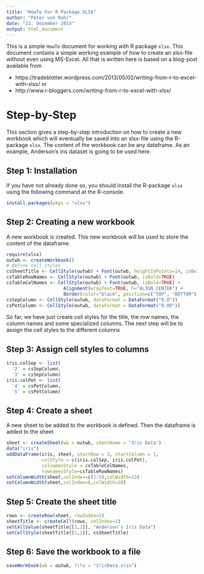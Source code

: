 ```yaml
---
title: "HowTo For R Package XLSX"
author: "Peter von Rohr"
date: "23. Dezember 2015"
output: html_document
---
```


This is a simple `HowTo` document for working with R package `xlsx`. This document contains a simple working example of how to create an xlsx-file without even using MS-Excel. All that is written here is based on a blog-post available from 

* https://tradeblotter.wordpress.com/2013/05/02/writing-from-r-to-excel-with-xlsx/ or
* http://www.r-bloggers.com/writing-from-r-to-excel-with-xlsx/


# Step-by-Step
This section gives a step-by-step introduction on how to create a new workbook which will eventually be saved into an xlsx-file using the R-package `xlsx`. The content of the workbook can be any dataframe. As an example, Anderson's iris dataset is going to be used here.

## Step 1: Installation
If you have not already done so, you should install the R-package `xlsx` using the following command at the R-console. 

```r
install.packages(pkgs = "xlsx")
```

## Step 2: Creating a new workbook
A new workbook is created. This new workbook will be used to store the content of the dataframe.

```r
require(xlsx)
outwb <- createWorkbook()
# define cell styles
csSheetTitle <- CellStyle(outwb) + Font(outwb, heightInPoints=14, isBold=TRUE)
csTableRowNames <- CellStyle(outwb) + Font(outwb, isBold=TRUE)
csTableColNames <- CellStyle(outwb) + Font(outwb, isBold=TRUE) + 
                     Alignment(wrapText=TRUE, h="ALIGN_CENTER") +   
                     Border(color="black", position=c("TOP", "BOTTOM"), pen=c("BORDER_THIN", "BORDER_THICK"))
csSepColumn <- CellStyle(outwb, dataFormat = DataFormat("0.0"))
csPetColumn <- CellStyle(outwb, dataFormat = DataFormat("0.00"))
```

So far, we have just create cell styles for the title, the row names, the column names and some specialized columns. The next step will be to assign the cell styles to the different columns

## Step 3: Assign cell styles to columns
```r
iris.colSep <- list(
  '2' = csSepColumn,
  '3' = csSepColumn)
iris.colPet <- list(
  '4' = csPetColumn,
  '5' = csPetColumn)
```

## Step 4: Create a sheet
A new sheet to be added to the workbook is defined. Then the dataframe is added to the sheet

```r
sheet <- createSheet(wb = outwb, sheetName = "Iris Data")
data("iris")
addDataFrame(iris, sheet, startRow = 3, startColumn = 1, 
             colStyle = c(iris.colSep, iris.colPet),
             colnamesStyle = csTableColNames, 
             rownamesStyle=csTableRowNames)
setColumnWidth(sheet,colIndex=c(2:5),colWidth=13)
setColumnWidth(sheet,colIndex=6,colWidth=16)
```

## Step 5: Create the sheet title
```r
rows <- createRow(sheet, rowIndex=1)
sheetTitle <- createCell(rows, colIndex=1)
setCellValue(sheetTitle[[1,1]], "Anderson's Iris Data")
setCellStyle(sheetTitle[[1,1]], csSheetTitle)
```

## Step 6: Save the workbook to a file
```r
saveWorkbook(wb = outwb, file = "IrisData.xlsx")
```


